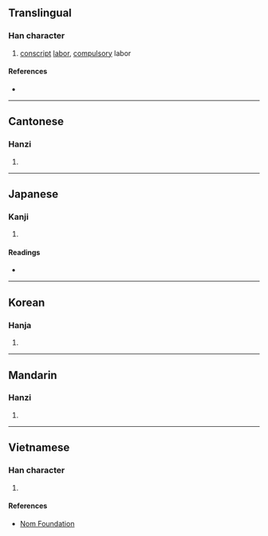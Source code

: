 {{character info/new}}
==Translingual==

===Han character===
{{Han char|rn=60|rad=彳|as=10|sn=13|four=27272|canj=HOBOU|ids=⿰彳䍃}}

# [[conscript]] [[labor]], [[compulsory]] labor

====References====
* {{Han ref|kx=0370.100|dkj=10201|dj=0696.140|hdz=20839.030|uh=5FAD|ud=24493|bh=DD64|bd=56676}}

----

==Cantonese==

===Hanzi===
{{yue-hanzi|jyut=[[jiu4]]|y=yiu4}}

# {{defn|lang=yue|sort=彳10}}

----

==Japanese==

===Kanji===
{{ja-kanji|grade=|rs=彳10}}

# {{defn|lang=ja|sort=彳10}}

====Readings====
* {{ja-readings|on=[[よう]] (yō)|kun=[[えだち]] (edachi)}}

----

==Korean==

===Hanja===
{{ko-hanja|hangeul=[[요]]|eumhun=|rv=yo|mr=yo|y=yo}}

# {{defn|lang=ko|sort=彳10}}

----

==Mandarin==

===Hanzi===
{{cmn-hanzi|pin=[[yáo]] ([[yao2]])|wg=yao<sup>2</sup>}}

# {{defn|lang=cmn|sort=彳10}}

----

==Vietnamese==

===Han character===
{{vi-readings|rs=彳10|hanviet=diêu}}

# {{defn|lang=vi|sort=彳10}}

====References====
* [http://nomfoundation.org/common/nom_details.php?codepoint=5fad Nom Foundation]